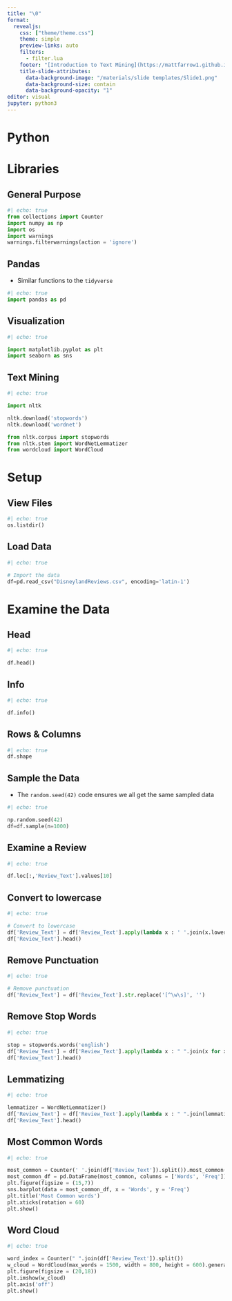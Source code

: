 ```yaml
---
title: "\0"
format: 
  revealjs:
    css: ["theme/theme.css"]
    theme: simple
    preview-links: auto
    filters: 
      - filter.lua
    footer: "[Introduction to Text Mining](https://mattfarrow1.github.io/apra-intro-to-text-mining/)"
    title-slide-attributes:
      data-background-image: "/materials/slide templates/Slide1.png"
      data-background-size: contain
      data-background-opacity: "1"
editor: visual
jupyter: python3
---
```


# Python

# Libraries

## General Purpose

```python
#| echo: true
from collections import Counter
import numpy as np
import os
import warnings
warnings.filterwarnings(action = 'ignore')
```

## Pandas

-   Similar functions to the `tidyverse`

```python
#| echo: true
import pandas as pd
```

## Visualization

```python
#| echo: true

import matplotlib.pyplot as plt
import seaborn as sns
```

## Text Mining

```python
#| echo: true

import nltk

nltk.download('stopwords')
nltk.download('wordnet')

from nltk.corpus import stopwords
from nltk.stem import WordNetLemmatizer
from wordcloud import WordCloud
```

# Setup

## View Files

```python
#| echo: true
os.listdir()
```

## Load Data

```python
#| echo: true

# Import the data
df=pd.read_csv("DisneylandReviews.csv", encoding='latin-1')
```

# Examine the Data

## Head

```python
#| echo: true

df.head()
```

## Info

```python
#| echo: true

df.info()
```

## Rows & Columns

```python
#| echo: true
df.shape
```

## Sample the Data

-   The `random.seed(42)` code ensures we all get the same sampled data

```python
#| echo: true

np.random.seed(42)
df=df.sample(n=1000)
```

## Examine a Review

```python
#| echo: true

df.loc[:,'Review_Text'].values[10]
```

## Convert to lowercase

```python
#| echo: true

# Convert to lowercase
df['Review_Text'] = df['Review_Text'].apply(lambda x : ' '.join(x.lower() for x in x.split()))
df['Review_Text'].head()
```

## Remove Punctuation

```python
#| echo: true

# Remove punctuation
df['Review_Text'] = df['Review_Text'].str.replace('[^\w\s]', '')
```

## Remove Stop Words

```python
#| echo: true

stop = stopwords.words('english')
df['Review_Text'] = df['Review_Text'].apply(lambda x : " ".join(x for x in x.split() if x not in stop))
df['Review_Text'].head()
```

## Lemmatizing

```python
#| echo: true

lemmatizer = WordNetLemmatizer()
df['Review_Text'] = df['Review_Text'].apply(lambda x : " ".join(lemmatizer.lemmatize(word) for word in x.split()))
df['Review_Text'].head()
```

## Most Common Words

```python
#| echo: true

most_common = Counter(' '.join(df['Review_Text']).split()).most_common(50)
most_common_df = pd.DataFrame(most_common, columns = ['Words', 'Freq'])
plt.figure(figsize = (15,7))
sns.barplot(data = most_common_df, x = 'Words', y = 'Freq')
plt.title('Most Common words')
plt.xticks(rotation = 60)
plt.show()
```

## Word Cloud

```python
#| echo: true

word_index = Counter(" ".join(df['Review_Text']).split())
w_cloud = WordCloud(max_words = 1500, width = 800, height = 600).generate_from_frequencies(word_index, None)
plt.figure(figsize = (20,18))
plt.imshow(w_cloud)
plt.axis('off')
plt.show()
```
